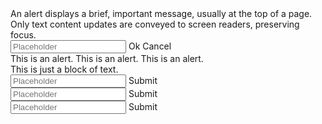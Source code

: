 

<Unstyled>
  <div className="flex flex-col gap-4 text-base text-ui-neutral-800">
    <Alert>
      <div className="flex flex-col gap-4">
        An alert displays a brief, important message, usually at the top of a
        page. Only text content updates are conveyed to screen readers,
        preserving focus.
        <div className="flex flex-wrap gap-2">
          <Input size="sm" placeholder="Placeholder" />
          <ButtonPrimary size="sm">Ok</ButtonPrimary>
          <ButtonSecondary size="sm">Cancel</ButtonSecondary>
        </div>
      </div>
    </Alert>
    <Alert sentiment="danger">This is an alert.</Alert>
    <Alert sentiment="success">This is an alert.</Alert>
    <Alert sentiment="warning">This is an alert.</Alert>
    <div>This is just a block of text.</div>
    <div className="flex gap-2">
      <Input size="sm" placeholder="Placeholder" />
      <ButtonPrimary size="sm">Submit</ButtonPrimary>
    </div>
    <div className="flex gap-2">
      <Input size="md" placeholder="Placeholder" />
      <ButtonPrimary size="md">Submit</ButtonPrimary>
    </div>
    <div className="flex gap-2">
      <Input size="lg" placeholder="Placeholder" />
      <ButtonPrimary size="lg">Submit</ButtonPrimary>
    </div>
  </div>
</Unstyled>
